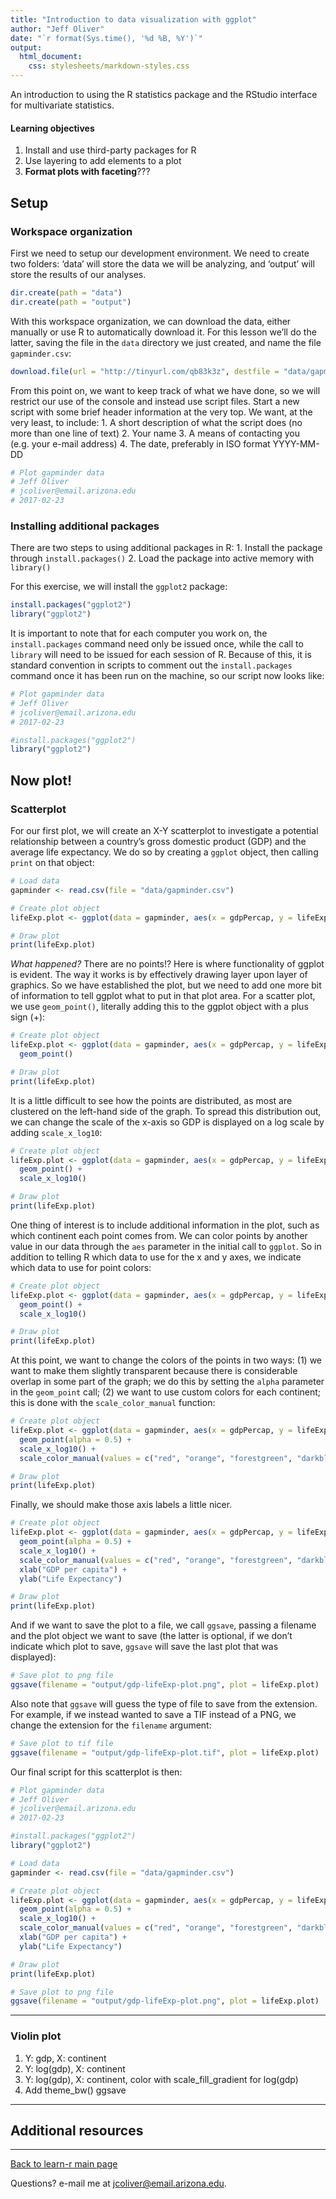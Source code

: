 ```yaml
---
title: "Introduction to data visualization with ggplot"
author: "Jeff Oliver"
date: "`r format(Sys.time(), '%d %B, %Y')`"
output: 
  html_document:
    css: stylesheets/markdown-styles.css
---
```


An introduction to using the R statistics package and the RStudio interface for multivariate statistics.

#### Learning objectives
1. Install and use third-party packages for R
2. Use layering to add elements to a plot
3. **Format plots with faceting**???

## Setup
### Workspace organization
First we need to setup our development environment. We need to create two folders: 'data' will store the data we will be analyzing, and 'output' will store the results of our analyses.
```r
dir.create(path = "data")
dir.create(path = "output")
```

With this workspace organization, we can download the data, either manually or use R to automatically download it. For this lesson we'll do the latter, saving the file in the `data` directory we just created, and name the file `gapminder.csv`:

```r
download.file(url = "http://tinyurl.com/qb83k3z", destfile = "data/gapminder.csv")
```

From this point on, we want to keep track of what we have done, so we will restrict our use of the console and instead use script files. Start a new script with some brief header information at the very top. We want, at the very least, to include:
1. A short description of what the script does (no more than one line of text)
2. Your name
3. A means of contacting you (e.g. your e-mail address)
4. The date, preferably in ISO format YYYY-MM-DD
```r
# Plot gapminder data
# Jeff Oliver
# jcoliver@email.arizona.edu
# 2017-02-23
```

### Installing additional packages
There are two steps to using additional packages in R:
1. Install the package through `install.packages()`
2. Load the package into active memory with `library()`

For this exercise, we will install the `ggplot2` package:

```r
install.packages("ggplot2")
library("ggplot2")
```

It is important to note that for each computer you work on, the `install.packages` command need only be issued once, while the call to `library` will need to be issued for each session of R. Because of this, it is standard convention in scripts to comment out the `install.packages` command once it has been run on the machine, so our script now looks like:

```r
# Plot gapminder data
# Jeff Oliver
# jcoliver@email.arizona.edu
# 2017-02-23

#install.packages("ggplot2")
library("ggplot2")
```

## Now plot!

### Scatterplot
For our first plot, we will create an X-Y scatterplot to investigate a potential relationship between a country's gross domestic product (GDP) and the average life expectancy. We do so by creating a `ggplot` object, then calling `print` on that object:

```r
# Load data
gapminder <- read.csv(file = "data/gapminder.csv")

# Create plot object
lifeExp.plot <- ggplot(data = gapminder, aes(x = gdpPercap, y = lifeExp))

# Draw plot
print(lifeExp.plot)  
```

_What happened?_ There are no points!? Here is where functionality of ggplot is evident. The way it works is by effectively drawing layer upon layer of graphics. So we have established the plot, but we need to add one more bit of information to tell ggplot what to put in that plot area. For a scatter plot, we use `geom_point()`, literally adding this to the ggplot object with a plus sign (+):

```r
# Create plot object
lifeExp.plot <- ggplot(data = gapminder, aes(x = gdpPercap, y = lifeExp)) +
  geom_point()

# Draw plot
print(lifeExp.plot)  
```

It is a little difficult to see how the points are distributed, as most are clustered on the left-hand side of the graph. To spread this distribution out, we can change the scale of the x-axis so GDP is displayed on a log scale by adding `scale_x_log10`:

```r
# Create plot object
lifeExp.plot <- ggplot(data = gapminder, aes(x = gdpPercap, y = lifeExp)) +
  geom_point() +
  scale_x_log10()

# Draw plot
print(lifeExp.plot)  
```

One thing of interest is to include additional information in the plot, such as which continent each point comes from. We can color points by another value in our data through the `aes` parameter in the initial call to `ggplot`. So in addition to telling R which data to use for the x and y axes, we indicate which data to use for point colors:

```r
# Create plot object
lifeExp.plot <- ggplot(data = gapminder, aes(x = gdpPercap, y = lifeExp, color = continent)) +
  geom_point() +
  scale_x_log10()

# Draw plot
print(lifeExp.plot)  
```

At this point, we want to change the colors of the points in two ways: (1) we want to make them slightly transparent because there is considerable overlap in some part of the graph; we do this by setting the `alpha` parameter in the `geom_point` call; (2) we want to use custom colors for each continent; this is done with the `scale_color_manual` function:

```r
# Create plot object
lifeExp.plot <- ggplot(data = gapminder, aes(x = gdpPercap, y = lifeExp, color = continent)) +
  geom_point(alpha = 0.5) +
  scale_x_log10() +
  scale_color_manual(values = c("red", "orange", "forestgreen", "darkblue", "violet"))

# Draw plot
print(lifeExp.plot)  
```

Finally, we should make those axis labels a little nicer.

```r
# Create plot object
lifeExp.plot <- ggplot(data = gapminder, aes(x = gdpPercap, y = lifeExp, color = continent)) +
  geom_point(alpha = 0.5) +
  scale_x_log10() +
  scale_color_manual(values = c("red", "orange", "forestgreen", "darkblue", "violet")) +
  xlab("GDP per capita") +
  ylab("Life Expectancy")

# Draw plot
print(lifeExp.plot)
```

And if we want to save the plot to a file, we call `ggsave`, passing a filename and the plot object we want to save (the latter is optional, if we don't indicate which plot to save, `ggsave` will save the last plot that was displayed):

```r
# Save plot to png file
ggsave(filename = "output/gdp-lifeExp-plot.png", plot = lifeExp.plot)
```

Also note that `ggsave` will guess the type of file to save from the extension. For example, if we instead wanted to save a TIF instead of a PNG, we change the extension for the `filename` argument:

```r
# Save plot to tif file
ggsave(filename = "output/gdp-lifeExp-plot.tif", plot = lifeExp.plot)
```

Our final script for this scatterplot is then:

```r
# Plot gapminder data
# Jeff Oliver
# jcoliver@email.arizona.edu
# 2017-02-23

#install.packages("ggplot2")
library("ggplot2")

# Load data
gapminder <- read.csv(file = "data/gapminder.csv")

# Create plot object
lifeExp.plot <- ggplot(data = gapminder, aes(x = gdpPercap, y = lifeExp, color = continent)) +
  geom_point(alpha = 0.5) +
  scale_x_log10() +
  scale_color_manual(values = c("red", "orange", "forestgreen", "darkblue", "violet")) +
  xlab("GDP per capita") +
  ylab("Life Expectancy")

# Draw plot
print(lifeExp.plot)  

# Save plot to png file
ggsave(filename = "output/gdp-lifeExp-plot.png", plot = lifeExp.plot)
```

***

### Violin plot
1. Y: gdp, X: continent
2. Y: log(gdp), X: continent
3. Y: log(gdp), X: continent, color with scale_fill_gradient for log(gdp)
4. Add theme_bw()
ggsave

***

## Additional resources

***

<a href="index.html">Back to learn-r main page</a>
  
Questions?  e-mail me at <a href="mailto:jcoliver@email.arizona.edu">jcoliver@email.arizona.edu</a>.